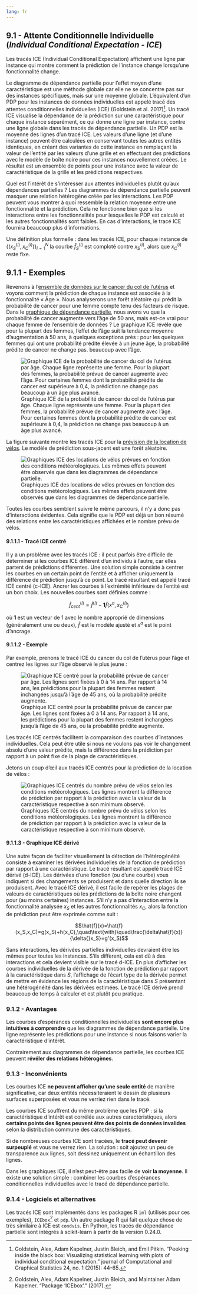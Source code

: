 ```yaml
---
lang: fr
---
```


## 9.1 - Attente Conditionnelle Individuelle (*Individual Conditional Expectation - ICE*)

Les tracés ICE (Individual Conditional Expectation) affichent une ligne par instance qui montre comment la prédiction de l'instance change lorsqu'une fonctionnalité change.

Le diagramme de dépendance partielle pour l'effet moyen d'une caractéristique est une méthode globale car elle ne se concentre pas sur des instances spécifiques, mais sur une moyenne globale. L'équivalent d'un PDP pour les instances de données individuelles est appelé tracé des attentes conditionnelles individuelles (ICE) (Goldstein et al. 2017)[^Goldstein2017]. Un tracé ICE visualise la dépendance de la prédiction sur une caractéristique pour chaque instance séparément, ce qui donne une ligne par instance, contre une ligne globale dans les tracés de dépendance partielle. Un PDP est la moyenne des lignes d’un tracé ICE. Les valeurs d'une ligne (et d'une instance) peuvent être calculées en conservant toutes les autres entités identiques, en créant des variantes de cette instance en remplaçant la valeur de l'entité par les valeurs d'une grille et en effectuant des prédictions avec le modèle de boîte noire pour ces instances nouvellement créées. Le résultat est un ensemble de points pour une instance avec la valeur de caractéristique de la grille et les prédictions respectives.

Quel est l’intérêt de s’intéresser aux attentes individuelles plutôt qu’aux dépendances partielles ? Les diagrammes de dépendance partielle peuvent masquer une relation hétérogène créée par les interactions. Les PDP peuvent vous montrer à quoi ressemble la relation moyenne entre une fonctionnalité et la prédiction. Cela ne fonctionne bien que si les interactions entre les fonctionnalités pour lesquelles le PDP est calculé et les autres fonctionnalités sont faibles. En cas d'interactions, le tracé ICE fournira beaucoup plus d'informations.

Une définition plus formelle : dans les tracés ICE, pour chaque instance de $\{(x_{S}^{(i)},x_{C}^{(i)})\}_{i=1}^N$ la courbe $\hat{f}_S^{(i)}$ est comploté contre $x^{(i)}_{S}$, alors que $x^{(i)}_{C}$ reste fixe.


## 9.1.1 - Exemples

Revenons à l'[ensemble de données sur le cancer du col de l'utérus](/04-datasets/04.3-datasets.qmd) et voyons comment la prédiction de chaque instance est associée à la fonctionnalité « Âge ». Nous analyserons une forêt aléatoire qui prédit la probabilité de cancer pour une femme compte tenu des facteurs de risque. Dans le [graphique de dépendance partielle](/08-global_model_agnostic_methods/08.1-pdp.qmd), nous avons vu que la probabilité de cancer augmente vers l’âge de 50 ans, mais est-ce vrai pour chaque femme de l’ensemble de données ? Le graphique ICE révèle que pour la plupart des femmes, l'effet de l'âge suit la tendance moyenne d'augmentation à 50 ans, à quelques exceptions près : pour les quelques femmes qui ont une probabilité prédite élevée à un jeune âge, la probabilité prédite de cancer ne change pas. beaucoup avec l'âge.

![Graphique ICE de la probabilité de cancer du col de l'utérus par âge. Chaque ligne représente une femme. Pour la plupart des femmes, la probabilité prévue de cancer augmente avec l’âge. Pour certaines femmes dont la probabilité prédite de cancer est supérieure à 0,4, la prédiction ne change pas beaucoup à un âge plus avancé.](../_static/images2/9_1_1_fig_1.png){align=center}

La figure suivante montre les tracés ICE pour la [prévision de la location de vélos](/04-datasets/04.1-datasets.qmd). Le modèle de prédiction sous-jacent est une forêt aléatoire.

![Graphiques ICE des locations de vélos prévues en fonction des conditions météorologiques. Les mêmes effets peuvent être observés que dans les diagrammes de dépendance partielle.](../_static/images2/9_1_1_fig_2.png){align=center}

Toutes les courbes semblent suivre le même parcours, il n’y a donc pas d’interactions évidentes. Cela signifie que le PDP est déjà un bon résumé des relations entre les caractéristiques affichées et le nombre prévu de vélos.


#### 9.1.1.1 - Tracé ICE centré

Il y a un problème avec les tracés ICE : il peut parfois être difficile de déterminer si les courbes ICE diffèrent d'un individu à l'autre, car elles partent de prédictions différentes. Une solution simple consiste à centrer les courbes en un certain point de l’entité et à afficher uniquement la différence de prédiction jusqu’à ce point. Le tracé résultant est appelé tracé ICE centré (c-ICE). Ancrer les courbes à l’extrémité inférieure de l’entité est un bon choix. Les nouvelles courbes sont définies comme :

$$\hat{f}_{cent}^{(i)}=\hat{f}^{(i)}-\mathbf{1}\hat{f}(x^{a},x^{(i)}_{C})$$

où $\mathbf{1}$ est un vecteur de 1 avec le nombre approprié de dimensions (généralement une ou deux),  $\hat{f}$ est le modèle ajusté et $x^a$ est le point d'ancrage.


#### 9.1.1.2 - Exemple

Par exemple, prenons le tracé ICE du cancer du col de l’utérus pour l’âge et centrez les lignes sur l’âge observé le plus jeune :

![Graphique ICE centré pour la probabilité prévue de cancer par âge. Les lignes sont fixées à 0 à 14 ans. Par rapport à 14 ans, les prédictions pour la plupart des femmes restent inchangées jusqu'à l'âge de 45 ans, où la probabilité prédite augmente.](../_static/images2/9_1_1_2_fig_1.png){align=center}

Les tracés ICE centrés facilitent la comparaison des courbes d'instances individuelles. Cela peut être utile si nous ne voulons pas voir le changement absolu d'une valeur prédite, mais la différence dans la prédiction par rapport à un point fixe de la plage de caractéristiques.

Jetons un coup d'œil aux tracés ICE centrés pour la prédiction de la location de vélos :

![Graphiques ICE centrés du nombre prévu de vélos selon les conditions météorologiques. Les lignes montrent la différence de prédiction par rapport à la prédiction avec la valeur de la caractéristique respective à son minimum observé.](../_static/images2/9_1_1_2_fig_2.png){align=center}


#### 9.1.1.3 - Graphique ICE dérivé

Une autre façon de faciliter visuellement la détection de l'hétérogénéité consiste à examiner les dérivées individuelles de la fonction de prédiction par rapport à une caractéristique. Le tracé résultant est appelé tracé ICE dérivé (d-ICE). Les dérivées d'une fonction (ou d'une courbe) vous indiquent si des changements se produisent et dans quelle direction ils se produisent. Avec le tracé ICE dérivé, il est facile de repérer les plages de valeurs de caractéristiques où les prédictions de la boîte noire changent pour (au moins certaines) instances. S'il n'y a pas d'interaction entre la fonctionnalité analysée $x_S$ et les autres fonctionnalités $x_C$, alors la fonction de prédiction peut être exprimée comme suit :

$$\hat{f}(x)=\hat{f}(x_S,x_C)=g(x_S)+h(x_C),\quad\text{with}\quad\frac{\delta\hat{f}(x)}{\delta{}x_S}=g'(x_S)$$

Sans interactions, les dérivées partielles individuelles devraient être les mêmes pour toutes les instances. S'ils diffèrent, cela est dû à des interactions et cela devient visible sur le tracé d-ICE. En plus d'afficher les courbes individuelles de la dérivée de la fonction de prédiction par rapport à la caractéristique dans $S$, l'affichage de l'écart type de la dérivée permet de mettre en évidence les régions de la caractéristique dans $S$ présentant une hétérogénéité dans les dérivées estimées. Le tracé ICE dérivé prend beaucoup de temps à calculer et est plutôt peu pratique.


### 9.1.2 - Avantages

Les courbes d’espérances conditionnelles individuelles **sont encore plus intuitives à comprendre** que les diagrammes de dépendance partielle. Une ligne représente les prédictions pour une instance si nous faisons varier la caractéristique d'intérêt.

Contrairement aux diagrammes de dépendance partielle, les courbes ICE peuvent **révéler des relations hétérogènes**.


### 9.1.3 - Inconvénients

Les courbes ICE **ne peuvent afficher qu'une seule entité** de manière significative, car deux entités nécessiteraient le dessin de plusieurs surfaces superposées et vous ne verriez rien dans le tracé.

Les courbes ICE souffrent du même problème que les PDP : si la caractéristique d'intérêt est corrélée aux autres caractéristiques, alors **certains points des lignes peuvent être des points de données invalides** selon la distribution commune des caractéristiques.

Si de nombreuses courbes ICE sont tracées, le **tracé peut devenir surpeuplé** et vous ne verrez rien. La solution : soit ajoutez un peu de transparence aux lignes, soit dessinez uniquement un échantillon des lignes.

Dans les graphiques ICE, il n'est peut-être pas facile de **voir la moyenne**. Il existe une solution simple : combiner les courbes d’espérances conditionnelles individuelles avec le tracé de dépendance partielle.


### 9.1.4 - Logiciels et alternatives

Les tracés ICE sont implémentés dans les packages R `iml` (utilisés pour ces exemples), `ICEbox`[^ICEbox] et `pdp`. Un autre package R qui fait quelque chose de très similaire à ICE est `condvis`. En Python, les tracés de dépendance partielle sont intégrés à scikit-learn à partir de la version 0.24.0.


<!-- REFERENCES -->

[^ICEbox]: Goldstein, Alex, Adam Kapelner, Justin Bleich, and Maintainer Adam Kapelner. "Package ‘ICEbox’." (2017).

[^Goldstein2017]: Goldstein, Alex, Adam Kapelner, Justin Bleich, and Emil Pitkin. "Peeking inside the black box: Visualizing statistical learning with plots of individual conditional expectation." journal of Computational and Graphical Statistics 24, no. 1 (2015): 44-65.